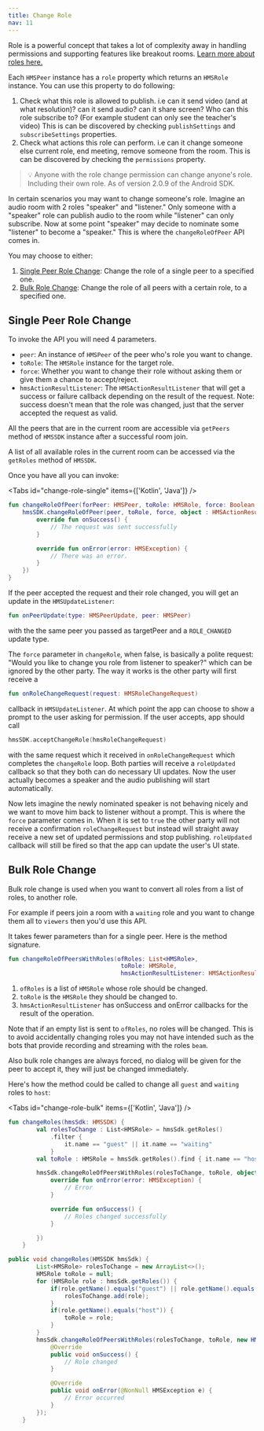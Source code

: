 ---
title: Change Role
nav: 11
---

Role is a powerful concept that takes a lot of complexity away in handling permissions and supporting features like breakout rooms. [Learn more about roles here.](../foundation/templates-and-roles)

Each `HMSPeer` instance has a `role` property which returns an `HMSRole` instance. You can use this property to do following:

1. Check what this role is allowed to publish. i.e can it send video (and at what resolution)? can it send audio? can it share screen? Who can this role subscribe to? (For example student can only see the teacher's video) This is can be discovered by checking `publishSettings` and `subscribeSettings` properties.
2. Check what actions this role can perform. i.e can it change someone else current role, end meeting, remove someone from the room. This is can be discovered by checking the `permissions` property.

> 💡 Anyone with the role change permission can change anyone's role. Including their own role. As of version 2.0.9 of the Android SDK.

In certain scenarios you may want to change someone's role. Imagine an audio room with 2 roles "speaker" and "listener." Only someone with a "speaker" role can publish audio to the room while "listener" can only subscribe. Now at some point "speaker" may decide to nominate some "listener" to become a "speaker." This is where the `changeRoleOfPeer` API comes in.

You may choose to either:
1. [Single Peer Role Change](#single-peer-role-change): Change the role of a single peer to a specified one.
2. [Bulk Role Change](#bulk-role-change): Change the role of all peers with a certain role, to a specified one.

## Single Peer Role Change

To invoke the API you will need 4 parameters.

-   `peer`: An instance of `HMSPeer` of the peer who's role you want to change.
-   `toRole`: The `HMSRole` instance for the target role.
-   `force`: Whether you want to change their role without asking them or give them a chance to accept/reject.
-   `hmsActionResultListener`: The `HMSActionResultListener` that will get a success or failure callback depending on the result of the request. Note: success doesn't mean that the role was changed, just that the server accepted the request as valid.

All the peers that are in the current room are accessible via `getPeers` method of `HMSSDK` instance after a successful room join.

A list of all available roles in the current room can be accessed via the `getRoles` method of `HMSSDK`.

Once you have all you can invoke:

<Tabs id="change-role-single" items={['Kotlin', 'Java']} />

<Tab id='change-role-single-0'>

```kotlin
fun changeRoleOfPeer(forPeer: HMSPeer, toRole: HMSRole, force: Boolean, hmsActionResultListener: HMSActionResultListener)
    hmsSDK.changeRoleOfPeer(peer, toRole, force, object : HMSActionResultListener {
        override fun onSuccess() {
            // The request was sent successfully
        }

        override fun onError(error: HMSException) {
            // There was an error.
        }
    })
}
```

</Tab>

<Tab id='change-role-single-1'>



</Tab>



If the peer accepted the request and their role changed, you will get an update in the `HMSUpdateListener`:

```kotlin
fun onPeerUpdate(type: HMSPeerUpdate, peer: HMSPeer)
```

with the the same peer you passed as targetPeer and a `ROLE_CHANGED` update type.

The `force` parameter in `changeRole`, when false, is basically a polite request: "Would you like to change you role from listener to speaker?" which can be ignored by the other party. The way it works is the other party will first receive a

```kotlin
fun onRoleChangeRequest(request: HMSRoleChangeRequest)
```

callback in `HMSUpdateListener`. At which point the app can choose to show a prompt to the user asking for permission. If the user accepts, app should call

```kotlin
hmsSDK.acceptChangeRole(hmsRoleChangeRequest)
```

with the same request which it received in `onRoleChangeRequest` which completes the `changeRole` loop. Both parties will receive a `roleUpdated` callback so that they both can do necessary UI updates. Now the user actually becomes a speaker and the audio publishing will start automatically.

Now lets imagine the newly nominated speaker is not behaving nicely and we want to move him back to listener without a prompt. This is where the `force` parameter comes in. When it is set to `true` the other party will not receive a confirmation `roleChangeRequest` but instead will straight away receive a new set of updated permissions and stop publishing. `roleUpdated` callback will still be fired so that the app can update the user's UI state.


## Bulk Role Change
Bulk role change is used when you want to convert all roles from a list of roles, to another role.

For example if peers join a room with a `waiting` role and you want to change them all to `viewers` then you'd use this API.

It takes fewer parameters than for a single peer. Here is the method signature.

```kotlin
fun changeRoleOfPeersWithRoles(ofRoles: List<HMSRole>,
                                toRole: HMSRole,
                                hmsActionResultListener: HMSActionResultListener)
```

1. `ofRoles` is a list of `HMSRole` whose role should be changed.
2. `toRole` is the `HMSRole` they should be changed to.
3. `hmsActionResultListener` has onSuccess and onError callbacks for the result of the operation.

Note that if an empty list is sent to `ofRoles`, no roles will be changed. This is to avoid accidentally changing roles you may not have intended such as the bots that provide recording and streaming with the roles `beam`.

Also bulk role changes are always forced, no dialog will be given for the peer to accept it, they will just be changed immediately.

Here's how the method could be called to change all `guest` and `waiting` roles to `host`:

<Tabs id="change-role-bulk" items={['Kotlin', 'Java']} />

<Tab id='change-role-bulk-0'>

```kotlin
fun changeRoles(hmsSdk: HMSSDK) {
        val rolesToChange : List<HMSRole> = hmsSdk.getRoles()
            .filter {
                it.name == "guest" || it.name == "waiting"
            }
        val toRole : HMSRole = hmsSdk.getRoles().find { it.name == "host" }!!

        hmsSdk.changeRoleOfPeersWithRoles(rolesToChange, toRole, object : HMSActionResultListener {
            override fun onError(error: HMSException) {
                // Error
            }

            override fun onSuccess() {
                // Roles changed successfully
            }

        })
    }
```

</Tab>

<Tab id='change-role-bulk-1'>

```java
public void changeRoles(HMSSDK hmsSdk) {
        List<HMSRole> rolesToChange = new ArrayList<>();
        HMSRole toRole = null;
        for (HMSRole role : hmsSdk.getRoles()) {
            if(role.getName().equals("guest") || role.getName().equals("waiting")) {
                rolesToChange.add(role);
            }
            if(role.getName().equals("host")) {
                toRole = role;
            }
        }
        hmsSdk.changeRoleOfPeersWithRoles(rolesToChange, toRole, new HMSActionResultListener() {
            @Override
            public void onSuccess() {
                // Role changed
            }

            @Override
            public void onError(@NonNull HMSException e) {
                // Error occurred
            }
        });
    }
```

</Tab>